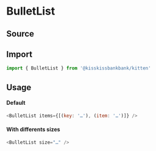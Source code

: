 

<Meta title="Molecules/BulletList" component={BulletList} />

# BulletList

## Source

<FileUrl filepath={__filename} />

## Import

```js
import { BulletList } from '@kisskissbankbank/kitten'
```

## Usage

<Canvas>
  <Story name="Example" story={stories.Default} />
</Canvas>

#### Default

```js
<BulletList items={[(key: '…'), (item: '…')]} />
```

#### With differents sizes

```js
<BulletList size="…" />
```
